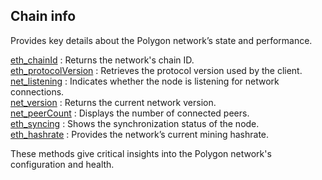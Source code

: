 ## Chain info

Provides key details about the Polygon network’s state and performance.

[eth_chainId](/polygon-api/chaininfo/eth_chainId) : Returns the network's chain ID.  \
[eth_protocolVersion](/polygon-api/chaininfo/eth_protocolVersion) : Retrieves the protocol version used by the client. \
[net_listening](/polygon-api/chaininfo/net_listening) : Indicates whether the node is listening for network connections. \
[net_version](/polygon-api/chaininfo/net_version) : Returns the current network version.  \
[net_peerCount](/polygon-api/chaininfo/net_peerCount) : Displays the number of connected peers. \
[eth_syncing](/polygon-api/chaininfo/eth_syncing) : Shows the synchronization status of the node. \
[eth_hashrate](/polygon-api/chaininfo/eth_hashrate) : Provides the network’s current mining hashrate.

These methods give critical insights into the Polygon network's configuration and health.
